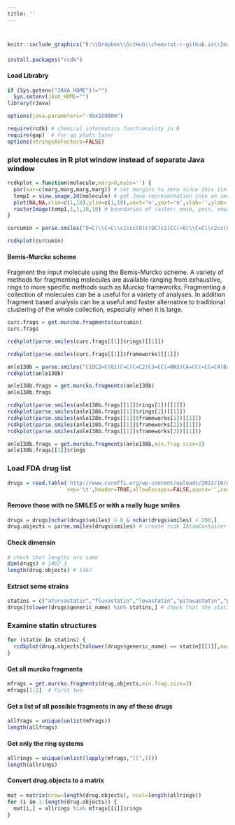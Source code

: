 ```yaml
---
title: ''
---
```


<div style="margin-bottom:40px;">
</div>

```r
knitr::include_graphics("E:\\Dropbox\\GitHub\\chemstat-r-github.io\\Image\\PNG_FILE_04\\rCDK.png")
```

<div style="margin-bottom:20px;">
</div>

```r
install.packages("rcdk")
```

####  Load Librabry

```r

if (Sys.getenv("JAVA_HOME")!="")
  Sys.setenv(JAVA_HOME="")
library(rJava)

options(java.parameters="-Xmx16000m") 

require(rcdk) # chemical informatics functionality in R
require(gap)  # for qq plots later
options(stringsAsFactors=FALSE)
```

###  plot molecules in R plot window instead of separate Java window

```r
rcdkplot = function(molecule,marg=0,main='') {
  par(mar=c(marg,marg,marg,marg)) # set margins to zero since this isn't a real plot
  temp1 = view.image.2d(molecule) # get Java representation into an image matrix. set number of pixels you want horiz and vertical
  plot(NA,NA,xlim=c(1,10),ylim=c(1,10),xaxt='n',yaxt='n',xlab='',ylab='',main=main) # create an empty plot
  rasterImage(temp1,1,1,10,10) # boundaries of raster: xmin, ymin, xmax, ymax. here i set them equal to plot boundaries
}
```


```r
curcumin = parse.smiles("O=C(\\C=C\\c1ccc(O)c(OC)c1)CC(=O)\\C=C\\c2cc(OC)c(O)cc2")[[1]] 
```


```r
rcdkplot(curcumin)
```

#### Bemis-Murcko scheme

Fragment the input molecule using the Bemis-Murcko scheme. A variety of methods for fragmenting molecules are available ranging from exhaustive, rings to more specific methods such as Murcko frameworks. Fragmenting a collection of molecules can be a useful for a variety of analyses. In addition fragment based analysis can be a useful and faster alternative to traditional clustering of the whole collection, especially when it is large.

```r
curc.frags = get.murcko.fragments(curcumin)
curc.frags
```

```r
rcdkplot(parse.smiles(curc.frags[[1]]$rings)[[1]])
```

```r
rcdkplot(parse.smiles(curc.frags[[1]]$frameworks)[[1]])
```
```r
anle138b = parse.smiles("C1OC2=C(O1)C=C(C=C2)C3=CC(=NN3)C4=CC(=CC=C4)Br")[[1]]
rcdkplot(anle138b)
```
```r
anle138b.frags = get.murcko.fragments(anle138b)
anle138b.frags
```

```r
rcdkplot(parse.smiles(anle138b.frags[[1]]$rings[1])[[1]])
rcdkplot(parse.smiles(anle138b.frags[[1]]$rings[2])[[1]])
rcdkplot(parse.smiles(anle138b.frags[[1]]$frameworks[1])[[1]])
rcdkplot(parse.smiles(anle138b.frags[[1]]$frameworks[2])[[1]])
rcdkplot(parse.smiles(anle138b.frags[[1]]$frameworks[3])[[1]])
```

```r
anle138b.frags = get.murcko.fragments(anle138b,min.frag.size=3)
anle138b.frags[[1]]$rings
```

### Load FDA drug list

```r
drugs = read.table('http://www.cureffi.org/wp-content/uploads/2013/10/drugs.txt',
                   sep='\t',header=TRUE,allowEscapes=FALSE,quote='',comment.char='')
```

#### Remove those with no SMILES or with a really huge smiles

```r
drugs = drugs[nchar(drugs$smiles) > 0 & nchar(drugs$smiles) < 200,]
drug.objects = parse.smiles(drugs$smiles) # create rcdk IAtomContainer objects for each drug
```

#### Check dimensin

```r
# check that lengths are same
dim(drugs) # 1467 3
length(drug.objects) # 1467
```

#### Extract some strains

```r
statins = c("atorvastatin","fluvastatin","lovastatin","pitavastatin","pravastatin","rosuvastatin","simvastatin")
drugs[tolower(drugs$generic_name) %in% statins,] # check that the statins are in the drug list
```

### Examine statin structures

```r
for (statin in statins) {
  rcdkplot(drug.objects[tolower(drugs$generic_name) == statin][[1]],marg=2,main=statin)
}
```

#### Get all murcko fragments

```r
mfrags = get.murcko.fragments(drug.objects,min.frag.size=3) 
mfrags[1:2]  # First two
```

#### Get a list of all possible fragments in any of these drugs

```r
allfrags = unique(unlist(mfrags))
length(allfrags) 
```

#### Get only the ring systems

```r
allrings = unique(unlist(lapply(mfrags,"[[",1)))
length(allrings) 
```

#### Convert drug.objects to a matrix


```r
mat = matrix(nrow=length(drug.objects), ncol=length(allrings))
for (i in 1:length(drug.objects)) {
  mat[i,] = allrings %in% mfrags[[i]]$rings
}
```

